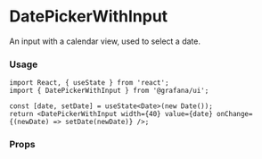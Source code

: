 
# DatePickerWithInput

An input with a calendar view, used to select a date.

### Usage
```tsx
import React, { useState } from 'react';
import { DatePickerWithInput } from '@grafana/ui';

const [date, setDate] = useState<Date>(new Date());
return <DatePickerWithInput width={40} value={date} onChange={(newDate) => setDate(newDate)} />;
```

### Props
<ArgsTable of={DatePickerWithInput} />
